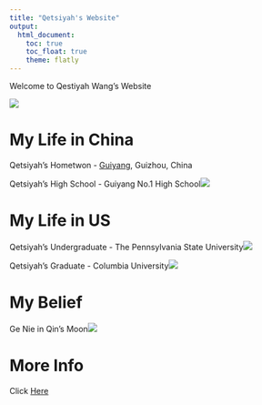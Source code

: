 ```yaml
---
title: "Qetsiyah's Website"
output: 
  html_document:
    toc: true
    toc_float: true
    theme: flatly
---
```


Welcome to Qestiyah Wang's Website

![](files/main_image.JPG)

# My Life in China

Qetsiyah's Hometwon - [Guiyang](https://www.youtube.com/watch?v=eL0zVXn3iK8), Guizhou, China

Qetsiyah's High School - Guiyang No.1 High School![](files/highschool.jpeg)

# My Life in US

Qetsiyah's Undergraduate - The Pennsylvania State University![](files/psu.JPG)

Qetsiyah's Graduate - Columbia University![](files/columbia.jpg)

# My Belief

Ge Nie in Qin's Moon![](files/genie.JPG)

# More Info

Click [Here](files/resumes.pdf)







